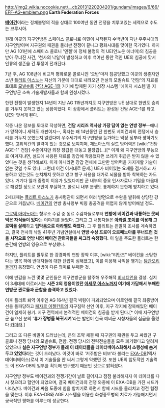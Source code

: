 http://img2.wikia.nocookie.net/__cb20131220204201/gundam/images/6/66/EFF-AG-emblem.png
'''Earth Federation Forces'''

'''[[베이건]]'''이라는 정체불명의 적을 상대로 100여년 동안 전쟁을 치루고있는 세력으로 수도는 브루시아.

원래 이곳의 지구연방은 스페이스 콜로니로 이민이 시작된지 수백년이 지난 우주시대의 지구연방이며 지구권의 패권을 둘러싼 전쟁이 끝나고 평화시대를 맞이한 국가였다. 하지만 AG 101년에 스페이스 콜로니 '엔젤'에 정체 불명의 적 UE(언노운 에너미)의 침공을 받아 무너진 사건, '천사의 낙일'이 발생하고 이후 백여년 동안 적인 UE의 침공에 맞서 인류의 생존을 건 투쟁이 전개된다.

7년 후, AG 108년에 비교적 평화로운 콜로니인 '오반'마저 침공당했고 이곳의 생존자인 소년 [[플리트 아스노]]는 자신의 가문에 대대로 내려오던 전설의 모빌슈트 '건담'의 자료를 토대로 [[모빌슈트]] [[건담 AGE-1]]와 거기에 탑재된 자기 성장 시스템 '에이지 시스템'을 지구연방군 소속 기술개발자들과 함께 완성시켰다. 

한편 전쟁이 발생한지 14년이 지난 AG 115년까지도 지구연방은 UE 상대로 한번도 승리를 거두지 못하고 있는 상황이었다. 이 상황에서 플리트는 완성된 건담 AGE-1를 타고 UE와 맞서게 된다.

작중 나온 정보를 토대로 작성하면, '''건담 시리즈 역사상 가장 답이 없는 연방 정부'''--애니가 망작이니 세력도 개판이지--, 혹자는 왜 14년동안 단 한번도 베이건과의 전쟁에서 승리를 거두지 못했는지 알겠다며 우주세기의 지구연방을 능가하는 막장 정부라 평하기도 했다. 고위직간의 알력이 있는 것으로 보여지며, 제노아스의 실드 방어력은 [wiki:"건담 AGE-1" 건담] 수준이지만 외장 장갑은 대놓고 물장갑(...)[* 이게 왜 지구연방의 무능으로 여겨지냐면, 실드에 사용된 재료를 장갑에 착용했다면 쓰레기 취급은 받지 않을 수 있었다는 것을 생각해보자. 이게 아니라면 장갑 전체에 그만한 방어력을 가지게할 기술이 없는 것일 수도 있다. 그런데 이건 이거대로 문제.] UE가 비어있는 요새를 점거하고 사용하고 있는것도 눈치채지 못하고 있고 항구 사용을 대가로 뇌물을 받아 착복하는 자도 있다. 거기다 일개 중령이 이유가 있었다지만 군 내부의 중요 인사자료나 기밀을 마음대로 해킹할 정도로 보안이 부실하고, 콜로니 내부 분쟁도 통제하지 못한체 방치하고 있다.

2세대때는 [[플리트 아스노]]가 총사령관이 되면서 여러 방면으로 수완을 발휘해 상당한 강군으로 거듭났다. 
[[베이건]]의 연방 총사령부 빅링 총공격을 어렵지 않게 방어해낼 정도.

[[그로덱 아이노아]]는 형무소 수감 중 동료 수감자들로부터 '''연방에 베이건과 내통하는 못되먹은 자식들이 있다'''는 이야기를 들었다. 그리고 그 내통자들은 '''[[아라벨 조이]]를 이용해 그로덱을 살해'''하고 '''입막음으로 아라벨도 죽였다.''' 그 후 플리트는 은밀히 조사를 계속하였고, 결국 천사의 낙일 41주년 기념연설에서 '''연방 수상 프로이 오르페노아를 무너뜨런 것을 시작으로 연방 내의 베이건 관련자들을 싸그리 숙청했다.''' 이 일을 주도한 플리트는 한순간에 연방의 영웅으로 부상했다.

하지만, 플리트를 필두로 한 강경파의 연방 장악 이후, [wiki:"티탄즈" 베이건을 소탕한다는 명목 하에 반대자들에 대한 탄압이 심해졌고], 이를 이용해 사익을 챙기는 [[탐관오리]]들까지 등장했다. 연방이 다른 의미로 부패한 것. 

이에 반감을 느낀 몇몇 군인들은 지구연방군을 탈주해 우주해적 [[비시디언]]을 결성. 
심지어 3세대에 이르러서는 '''시즌 2의 영웅이었던 [[아세무 아스노]]까지 여기에 가담해서 부패한 연방군 관료들과 군함을 습격하고 있었다.'''

이후 플리트 퇴역 이후인 AG 164년 결국 빅링이 파괴되었으며 이로인해 결국 최종방어선을 돌파당하고 [[페자르 이젤칸트]]의 지구침략 선언 이후, 지구 각지에 잠복해있던 베이건이 일제히 봉기. 지구 전역에서 본격적인 베이건의 침공을 받게 된다.[* 이때 지구연방군 높으신 분의 ''''휴가 장병들 복귀시켜''''라는 발언이 한국 예비군 시청자들의 심금을 울렸다 [[카더라]].]

그리고 또 다른 비밀이 드러났는데, 은의 조약 체결 때 지구권의 패권을 두고 싸웠던 구 콜로니 전쟁 당시의 모빌슈트, 전함, 전쟁 당시의 전략전술들을 모두 폐기했다고 알려져 있었으나 '''실은 지구연방 정부가 몰래 이 데이터들을 데이터베이스화해서 소행성에 숨겨두고 있었다'''라는 것이 드러났다. 이것이 바로 '저주받은 비보'라 불리는 [[EXA-DB]](엑사 데이터베이스)로서 이 기술들을 안 써서 그렇게 약했던 것. 또한 UE의 압도적인 기술력도 이 EXA-DB의 일부를 획득해 연구했기 때문인 것으로 밝혀졌다.

지구연방 정부도 베이건과의 전쟁기간이 날로 길어지고 점점 불리해지자 이 데이터를 다시 찾으려고 혈안이 되었으며, 결국 베이건과의 전쟁 와중에 이 EXA-DB을 가진 시드가 나타났다. 베이건과 싸움 도중에 힘을 합치기로 하면서 함께 시드를 물리치고 정전 협정을 맺는다. 이후 EXA-DB와 AGE 시스템을 이용한 화성풍토병의 치료가 가능해지면서 궁극적인 평화를 이루는데 성공한다.
